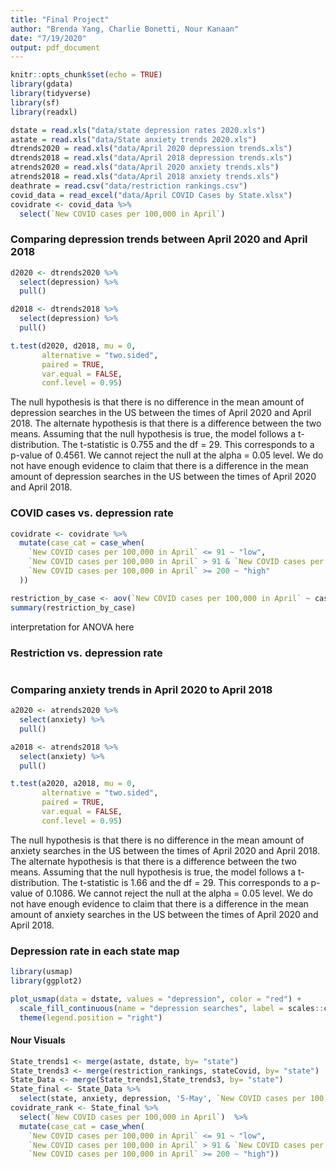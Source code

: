```yaml
---
title: "Final Project"
author: "Brenda Yang, Charlie Bonetti, Nour Kanaan"
date: "7/19/2020"
output: pdf_document
---
```


```r
knitr::opts_chunk$set(echo = TRUE)
library(gdata)
library(tidyverse)
library(sf)
library(readxl)
```

```r
dstate = read.xls("data/state depression rates 2020.xls")
astate = read.xls("data/State anxiety trends 2020.xls")
dtrends2020 = read.xls("data/April 2020 depression trends.xls")
dtrends2018 = read.xls("data/April 2018 depression trends.xls")
atrends2020 = read.xls("data/April 2020 anxiety trends.xls")
atrends2018 = read.xls("data/April 2018 anxiety trends.xls")
deathrate = read.csv("data/restriction rankings.csv")
covid_data = read_excel("data/April COVID Cases by State.xlsx")
covidrate <- covid_data %>%
  select(`New COVID cases per 100,000 in April`)
```

### Comparing depression trends between April 2020 and April 2018


```r
d2020 <- dtrends2020 %>% 
  select(depression) %>% 
  pull()

d2018 <- dtrends2018 %>% 
  select(depression) %>% 
  pull()

t.test(d2020, d2018, mu = 0, 
       alternative = "two.sided", 
       paired = TRUE, 
       var.equal = FALSE,
       conf.level = 0.95)
```

The null hypothesis is that there is no difference in the mean amount of depression searches in the US between the times of April 2020 and April 2018. The alternate hypothesis is that there is a difference between the two means. Assuming that the null hypothesis is true, the model follows a t-distribution. The t-statistic is 0.755 and the df = 29. This corresponds to a p-value of 0.4561. We cannot reject the null at the alpha = 0.05 level. We do not have enough evidence to claim that there is a difference in the mean amount of depression searches in the US between the times of April 2020 and April 2018. 

### COVID cases vs. depression rate
```r
covidrate <- covidrate %>%
  mutate(case_cat = case_when(
    `New COVID cases per 100,000 in April` <= 91 ~ "low",
    `New COVID cases per 100,000 in April` > 91 & `New COVID cases per 100,000 in April` < 200 ~ "medium",
    `New COVID cases per 100,000 in April` >= 200 ~ "high"
  ))
```

```r
restriction_by_case <- aov(`New COVID cases per 100,000 in April` ~ case_cat, data = covidrate)
summary(restriction_by_case)
```
interpretation for ANOVA here

### Restriction vs. depression rate
```r

```

### Comparing anxiety trends in April 2020 to April 2018
```r
a2020 <- atrends2020 %>% 
  select(anxiety) %>% 
  pull()

a2018 <- atrends2018 %>% 
  select(anxiety) %>% 
  pull()

t.test(a2020, a2018, mu = 0, 
       alternative = "two.sided", 
       paired = TRUE, 
       var.equal = FALSE,
       conf.level = 0.95)
```
The null hypothesis is that there is no difference in the mean amount of anxiety searches in the US between the times of April 2020 and April 2018. The alternate hypothesis is that there is a difference between the two means. Assuming that the null hypothesis is true, the model follows a t-distribution. The t-statistic is 1.66 and the df = 29. This corresponds to a p-value of 0.1086. We cannot reject the null at the alpha = 0.05 level. We do not have enough evidence to claim that there is a difference in the mean amount of anxiety searches in the US between the times of April 2020 and April 2018. 

### Depression rate in each state map
```r
library(usmap)
library(ggplot2)

plot_usmap(data = dstate, values = "depression", color = "red") + 
  scale_fill_continuous(name = "depression searches", label = scales::comma) + 
  theme(legend.position = "right")
```

#### Nour Visuals 

```r
State_trends1 <- merge(astate, dstate, by= "state")
State_trends3 <- merge(restriction_rankings, stateCovid, by= "state")
State_Data <- merge(State_trends1,State_trends3, by= "state")
State_final <- State_Data %>% 
  select(state, anxiety, depression, '5-May', `New COVID cases per 100,000 in April`)
covidrate_rank <- State_final %>%
  select(`New COVID cases per 100,000 in April`)  %>%
  mutate(case_cat = case_when(
    `New COVID cases per 100,000 in April` <= 91 ~ "low",
    `New COVID cases per 100,000 in April` > 91 & `New COVID cases per 100,000 in April` < 200 ~ "medium",
    `New COVID cases per 100,000 in April` >= 200 ~ "high"))

```




